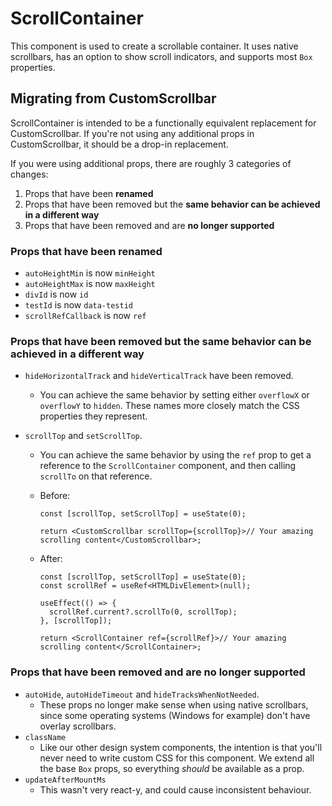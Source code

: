 
<Meta title="MDX|ScrollContainer" component={ScrollContainer} />

# ScrollContainer

This component is used to create a scrollable container. It uses native scrollbars, has an option to show scroll indicators, and supports most `Box` properties.

## Migrating from CustomScrollbar

ScrollContainer is intended to be a functionally equivalent replacement for CustomScrollbar. If you're not using any additional props in CustomScrollbar, it should be a drop-in replacement.

If you were using additional props, there are roughly 3 categories of changes:

1. Props that have been **renamed**
1. Props that have been removed but the **same behavior can be achieved in a different way**
1. Props that have been removed and are **no longer supported**

### Props that have been renamed

- `autoHeightMin` is now `minHeight`
- `autoHeightMax` is now `maxHeight`
- `divId` is now `id`
- `testId` is now `data-testid`
- `scrollRefCallback` is now `ref`

### Props that have been removed but the same behavior can be achieved in a different way

- `hideHorizontalTrack` and `hideVerticalTrack` have been removed.
  - You can achieve the same behavior by setting either `overflowX` or `overflowY` to `hidden`. These names more closely match the CSS properties they represent.
- `scrollTop` and `setScrollTop`.

  - You can achieve the same behavior by using the `ref` prop to get a reference to the `ScrollContainer` component, and then calling `scrollTo` on that reference.
  - Before:

    ```tsx
    const [scrollTop, setScrollTop] = useState(0);

    return <CustomScrollbar scrollTop={scrollTop}>// Your amazing scrolling content</CustomScrollbar>;
    ```

  - After:

    ```tsx
    const [scrollTop, setScrollTop] = useState(0);
    const scrollRef = useRef<HTMLDivElement>(null);

    useEffect(() => {
      scrollRef.current?.scrollTo(0, scrollTop);
    }, [scrollTop]);

    return <ScrollContainer ref={scrollRef}>// Your amazing scrolling content</ScrollContainer>;
    ```

### Props that have been removed and are no longer supported

- `autoHide`, `autoHideTimeout` and `hideTracksWhenNotNeeded`.
  - These props no longer make sense when using native scrollbars, since some operating systems (Windows for example) don't have overlay scrollbars.
- `className`
  - Like our other design system components, the intention is that you'll never need to write custom CSS for this component. We extend all the base `Box` props, so everything _should_ be available as a prop.
- `updateAfterMountMs`
  - This wasn't very react-y, and could cause inconsistent behaviour.

<ArgTypes of={ScrollContainer} />
